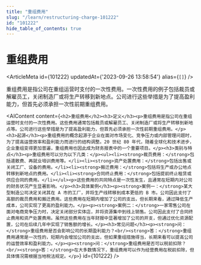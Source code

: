```yaml
---
title: "重组费用"
slug: "/learn/restructuring-charge-101222"
id: "101222"
hide_table_of_contents: true
---
```



# 重组费用

<ArticleMeta id={101222} updatedAt={'2023-09-26 13:58:54'} alias={`[]`} />
<div className='border-solid border-b border-t-0 my-4 border-[var(--ifm-color-gray-300)]' />

重组费用是指公司在重组运营时支付的一次性费用。一次性费用的例子包括裁员或解雇员工，关闭制造厂或将生产转移到新地点。公司进行这些举措是为了提高盈利能力，但首先必须承担一次性前期重组费用。

<AIContent content={`<h2>重组费用</h2><h3>定义</h3><p>重组费用是指公司在重组运营时支付的一次性费用。这些费用通常包括裁员或解雇员工、关闭制造厂或将生产转移到新地点等。公司进行这些举措是为了提高盈利能力，但首先必须承担一次性前期重组费用。</p><h3>起源</h3><p>重组费用的概念起源于企业在面对市场变化、竞争压力或内部管理问题时，为了提高运营效率和盈利能力而进行的结构调整。20 世纪 80 年代，随着全球化和技术进步，企业重组变得更加普遍，重组费用也因此成为财务报表中的一个重要项目。</p><h3>类别与特点</h3><p>重组费用可以分为以下几类：</p><ul><li><strong>裁员费用：</strong>包括遣散费、再就业培训费用等。</li><li><strong>资产处置费用：</strong>包括出售或关闭工厂、设备的费用。</li><li><strong>搬迁费用：</strong>包括将生产或办公地点转移到新地点的费用。</li><li><strong>合同终止费用：</strong>包括提前终止租赁或供应合同的费用。</li></ul><p>这些费用的共同特点是一次性发生，且通常在短期内对公司的财务状况产生显著影响。</p><h3>具体案例</h3><p><strong>案例一：</strong>某大型制造公司决定关闭其在 A 市的工厂，并将生产线转移到成本更低的 B 市。公司因此支付了高额的裁员费用和搬迁费用。这些费用在短期内增加了公司的支出，但长期来看，通过降低生产成本，公司实现了更高的盈利能力。</p><p><strong>案例二：</strong>一家零售公司在面对电商竞争压力时，决定关闭部分实体店，并将资源集中到线上销售。公司因此支付了合同终止费用和资产处置费用。虽然这些费用在当年财报中显著增加了公司的开支，但通过优化资源配置，公司在后续几年中实现了销售额的增长。</p><h3>常见问题</h3><p><strong>问：</strong>重组费用是否会影响公司的长期盈利能力？<br/><strong>答：</strong>重组费用通常是一次性的，短期内会增加公司的支出，但如果重组措施得当，长期来看可以提高公司的运营效率和盈利能力。</p><p><strong>问：</strong>重组费用是否可以税前扣除？<br/><strong>答：</strong>在大多数情况下，重组费用可以作为经营费用在税前扣除，但具体情况需根据当地税法规定。</p>`} id={101222} />
